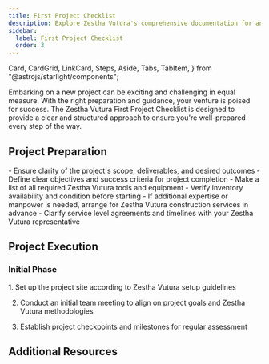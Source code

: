 ```yaml
---
title: First Project Checklist
description: Explore Zestha Vutura's comprehensive documentation for an in-depth look at our premium tools and construction services. 
sidebar:
  label: First Project Checklist
  order: 3
---
```

  Card,
  CardGrid,
  LinkCard,
  Steps,
  Aside,
  Tabs,
  TabItem,
} from "@astrojs/starlight/components";

Embarking on a new project can be exciting and challenging in equal measure. With the right preparation and guidance, your venture is poised for success. The Zestha Vutura First Project Checklist is designed to provide a clear and structured approach to ensure you're well-prepared every step of the way.

## Project Preparation

<CardGrid>
  <Card title="Scope and Objectives">
    - Ensure clarity of the project's scope, deliverables, and desired outcomes
    - Define clear objectives and success criteria for project completion
  </Card>
  <Card title="Tools and Equipment">
    - Make a list of all required Zestha Vutura tools and equipment
    - Verify inventory availability and condition before starting
  </Card>
  <Card title="Arranging Services">
    - If additional expertise or manpower is needed, arrange for Zestha Vutura construction services in advance
    - Clarify service level agreements and timelines with your Zestha Vutura representative
  </Card>
</CardGrid>

## Project Execution
### Initial Phase
<Steps>
1. Set up the project site according to Zestha Vutura setup guidelines

2. Conduct an initial team meeting to align on project goals and Zestha Vutura methodologies

3. Establish project checkpoints and milestones for regular assessment
</Steps>


## Additional Resources
<CardGrid>
<LinkCard
  title="Detailed Guides"
  description="Access in-depth documentation and user manuals for Zestha Vutura tools and services."
  href="/guides/getting-started"
/>
<LinkCard
  title="Support Contacts"
  description="Keep handy the contact details for Zestha Vutura support, available for assistance throughout your project."
  href="/guides/getting-started"
/>
<LinkCard
  title="Advanced Learning"
  description="Explore further educational resources provided by Zestha Vutura to refine your skills and knowledge base."
  href="/guides/getting-started"
/>
</CardGrid>